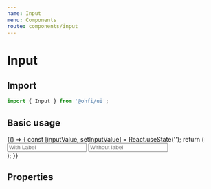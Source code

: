 ```yaml
---
name: Input
menu: Components
route: components/input
---
```



# Input

## Import

```javascript
import { Input } from '@ohfi/ui';
```

## Basic usage

<Playground>
  {() => {
    const [inputValue, setInputValue] = React.useState('');
    return (
      <div className="p-4">
        <Input
          transparent
          containerClassName="mb-3"
          label="Label"
          placeholder="With Label"
        />
        <Input placeholder="Without label" />
      </div>
    );
  }}
</Playground>

## Properties

<Props of={Input} />

